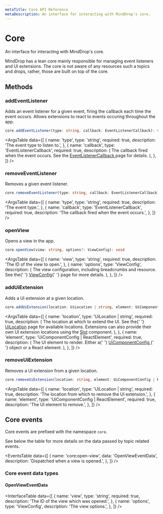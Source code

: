 ```yaml
---
metaTitle: Core API Reference
metaDescription: An interface for interacting with MindDrop's core.
---
```


# Core

<Description>
  An interface for interacting with MindDrop's core.
</Description>

MindDrop has a lean core mainly responsible for managing event listeners and UI extensions. The core is not aware of any resources such a topics and drops, rather, those are built on top of the core.

## Methods

### addEventListener

Adds an event listener for a given event, firing the callback each time the event occurs. Allows extensions to react to events occuring throughout the app.

```ts
core.addEventListener(type: string, callback: EventListenerCallback): void
```

<ArgsTable
  data={[
    {
      name: 'type',
      type: 'string',
      required: true,
      description: 'The event type to listen to.',
    },
    {
      name: 'callback',
      type: 'EventListenerCallback',
      required: true,
      description: (
        <span>
          The callback fired when the event occurs. See the
          <a href="/docs/extensions/types/event-listener-callback">
            EventListenerCallback
          </a> page for details.
        </span>
      ),
    },
  ]}
/>

### removeEventListener

Removes a given event listener.

```ts
core.removeEventListener(type: string, callback: EventListenerCallback): void
```

<ArgsTable
  data={[
    {
      name: 'type',
      type: 'string',
      required: true,
      description: 'The event type.',
    },
    {
      name: 'callback',
      type: 'EventListenerCallback',
      required: true,
      description: 'The callback fired when the event occurs.',
    },
  ]}
/>

### openView

Opens a view in the app.

```ts
core.openView(view: string, options?: ViewConfig): void
```

<ArgsTable
  data={[
    {
      name: 'view',
      type: 'string',
      required: true,
      description: 'The ID of the view to open.',
    },
    {
      name: 'options',
      type: 'ViewConfig',
      description: (
        <span>
          The view configuration, including breadcrumbs and resource.
          See the{' '}
          <a href="/docs/extensions/types/view-config">ViewConfig</a>{' '}
          page for more details.
        </span>
      ),
    },
  ]}
/>

### addUiExtension

Adds a UI extension at a given location.

```ts
core.addUiExtension(location: UiLocation | string, element: UiComponentConfig | ReactElement): void
```

<ArgsTable
  data={[
    {
      name: 'location',
      type: 'UiLocation | string',
      required: true,
      description: (
        <span>
          The location at which to extend the UI. See the{' '}
          <a href="">UiLocation</a> page for available locations.
          Extensions can also provide their own UI extension locations
          using the <a href="">Slot</a> component.
        </span>
      ),
    },
    {
      name: 'element',
      type: 'UiComponentConfig | ReactElement',
      required: true,
      description: (
        <span>
          The UI element to render. Either a{' '}
          <a href="/docs/extensions/types/ui-component-config">
            UiComponentConfig
          </a>{' '}
          object or a React element.
        </span>
      ),
    },
  ]}
/>

### removeUiExtension

Removes a UI extension from a given location.

```ts
core.removeUiExtension(location: string, element: UiComponentConfig | ReactElement): void
```

<ArgsTable
  data={[
    {
      name: 'location',
      type: 'UiLocation | string',
      required: true,
      description:
        'The location from which to remove the UI extension.',
    },
    {
      name: 'element',
      type: 'UiComponentConfig | ReactElement',
      required: true,
      description: 'The UI element to remove.',
    },
  ]}
/>

## Core events

Core events are prefixed with the namespace `core`.

See below the table for more details on the data passed by topic related events.

<EventsTable
  data={[
    {
      name: 'core:open-view',
      data: 'OpenViewEventData',
      description: 'Dispatched when a view is opened.',
    },
  ]}
/>

### Core event data types

#### OpenViewEventData

<InterfaceTable
  data={[
    {
      name: 'view',
      type: 'string',
      required: true,
      description: 'The ID of the view which was opened.',
    },
    {
      name: 'options',
      type: 'ViewConfig',
      description: 'The view options.',
    },
  ]}
/>
